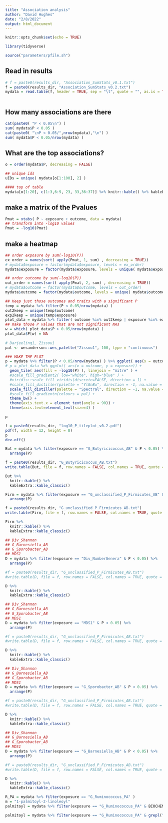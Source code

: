```yaml
---
title: "Association analysis"
author: "David Hughes"
date: "2/8/2022"
output: html_document
---
```


```r
knitr::opts_chunk$set(echo = TRUE)

library(tidyverse)
```

```r
source("parameters/pfile.sh")
```

## Read in results 

```r
# f = paste0(results_dir, "Association_SumStats_v0.1.txt")
f = paste0(results_dir, "Association_SumStats_v0.2.txt")
mydata = read.table(f, header = TRUE, sep = "\t", quote = "", as.is = TRUE)
  
```


## How many associations are there

```r
cat(paste0( "P < 0.05\n") )
sum( mydata$P < 0.05 )
cat(paste0( "\nP < 0.05/",nrow(mydata),"\n") )
sum( mydata$P < 0.05/nrow(mydata) )
```


## What are the top associations?

```r
o = order(mydata$P, decreasing = FALSE)

## unique ids
uIDs = unique( mydata[o[1:100], 2] )

#### top of table
mydata[o[1:20], c(1:3,6:9, 23, 33,36:37)] %>% knitr::kable() %>% kableExtra::kable_classic()

```

## make a matrix of the Pvalues

```r
Pmat = xtabs( P ~ exposure + outcome, data = mydata)
## transform into -log10 values
Pmat = -log10(Pmat)
```

## make a heatmap

```r
## order exposure by sum(-log10(P))
ex_order = names(sort( apply(Pmat, 1, sum) , decreasing = TRUE))
# mydata$exposure = factor(mydata$exposure, levels = ex_order)
mydata$exposure = factor(mydata$exposure, levels = unique( mydata$exposure ))

## order outcome by sum(-log10(P))
out_order = names(sort( apply(Pmat, 2, sum) , decreasing = TRUE))
# mydata$outcome = factor(mydata$outcome, levels = out_order)
mydata$outcome = factor(mydata$outcome, levels = unique( mydata$outcome ))

## Keep just those outcomes and traits with a significant P
temp = mydata %>% filter(P < 0.05/nrow(mydata) )
out2keep = unique(temp$outcome)
exp2keep = unique(temp$exposure)
plot_data = mydata %>% filter( outcome %in% out2keep | exposure %in% exp2keep  )
## make those P values that are not significant NAs
w = which( plot_data$P > 0.05/nrow(mydata) )
plot_data$P[w] = NA
  
# Darjeeling1, Zissou1
pal <- wesanderson::wes_palette("Zissou1", 100, type = "continuous")

### MAKE THE PLOT
p = mydata %>% filter(P < 0.05/nrow(mydata) ) %>% ggplot( aes(x = outcome, y = exposure)) +
# p = plot_data %>% ggplot( aes(x = outcome, y = exposure)) + 
  geom_tile( aes(fill = -log10(P) ), linejoin = "mitre" ) +
  #scale_fill_gradient2( low="white", high="blue" ) +
  #viridis::scale_fill_viridis(discrete=FALSE, direction = 1) +
  #scale_fill_distiller(palette = "YlGnBu", direction = -1, na.value = "white") +
  scale_fill_distiller(palette = "Spectral", direction = -1, na.value = "white") +
  #scale_fill_gradientn(colours = pal) +
  theme_bw() +
  theme(axis.text.x = element_text(angle = 90)) +
  theme(axis.text=element_text(size=4) )

p

```

```r
f = paste0(results_dir, "log10_P_tileplot_v0.2.pdf")
pdf(f, width = 12, height = 8)
p
dev.off()
```


```r
But = mydata %>% filter(exposure == "G_Butyricicoccus_AB" & P < 0.05) %>% 
  arrange(P) 

f = paste0(results_dir, "G_Butyricicoccus_AB.txt")
write.table(But, file = f, row.names = FALSE, col.names = TRUE, quote = TRUE, sep = "\t")

But %>%
  knitr::kable() %>%
  kableExtra::kable_classic()
```




```r
Firm = mydata %>% filter(exposure == "G_unclassified_P_Firmicutes_AB" & P < 0.05) %>% 
  arrange(P) 

f = paste0(results_dir, "G_unclassified_P_Firmicutes_AB.txt")
write.table(Firm, file = f, row.names = FALSE, col.names = TRUE, quote = TRUE, sep = "\t")

Firm %>%
  knitr::kable() %>%
  kableExtra::kable_classic()

```



```r
## Div_Shannon
## G_Barnesiella_AB
## G_Sporobacter_AB
## MDS1
D = mydata %>% filter(exposure == "Div_NumberGenera" & P < 0.05) %>% 
  arrange(P) 

#f = paste0(results_dir, "G_unclassified_P_Firmicutes_AB.txt")
#write.table(D, file = f, row.names = FALSE, col.names = TRUE, quote = TRUE, sep = "\t")

D %>%
  knitr::kable() %>%
  kableExtra::kable_classic()

```



```r
## Div_Shannon
## G_Barnesiella_AB
## G_Sporobacter_AB
## MDS1
D = mydata %>% filter(exposure == "MDS1" & P < 0.05) %>% 
  arrange(P) 

#f = paste0(results_dir, "G_unclassified_P_Firmicutes_AB.txt")
#write.table(D, file = f, row.names = FALSE, col.names = TRUE, quote = TRUE, sep = "\t")

D %>%
  knitr::kable() %>%
  kableExtra::kable_classic()

```



```r
## Div_Shannon
## G_Barnesiella_AB
## G_Sporobacter_AB
## MDS1
D = mydata %>% filter(exposure == "G_Sporobacter_AB" & P < 0.05) %>% 
  arrange(P) 

#f = paste0(results_dir, "G_unclassified_P_Firmicutes_AB.txt")
#write.table(D, file = f, row.names = FALSE, col.names = TRUE, quote = TRUE, sep = "\t")

D %>%
  knitr::kable() %>%
  kableExtra::kable_classic()

```



```r
## Div_Shannon
## G_Barnesiella_AB
## G_Sporobacter_AB
## MDS1
D = mydata %>% filter(exposure == "G_Barnesiella_AB" & P < 0.05) %>% 
  arrange(P) 

#f = paste0(results_dir, "G_unclassified_P_Firmicutes_AB.txt")
#write.table(D, file = f, row.names = FALSE, col.names = TRUE, quote = TRUE, sep = "\t")

D %>%
  knitr::kable() %>%
  kableExtra::kable_classic()

```




```r
R_PA = mydata %>% filter(exposure == "G_Ruminococcus_PA" )
m = "1-palmitoyl-2-linoleoyl"
palmitoyl = mydata %>% filter(exposure == "G_Ruminococcus_PA" & BIOCHEMICAL == "1-palmitoyl-2-linoleoyl")

palmitoyl = mydata %>% filter(exposure == "G_Ruminococcus_PA" & grepl("1-palmitoyl-2-linoleoyl", BIOCHEMICAL) )
```




